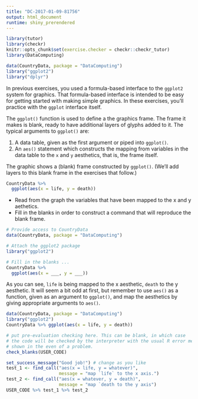 ```yaml
---
title: "DC-2017-01-09-81756"
output: html_document
runtime: shiny_prerendered
---
```


```r
library(tutor)
library(checkr)
knitr::opts_chunk$set(exercise.checker = checkr::checkr_tutor)
library(DataComputing)
```

```r
data(CountryData, package = "DataComputing")
library("ggplot2")
library("dplyr")
```

In previous exercises, you used a formula-based interface to the `ggplot2` system for graphics. That formula-based interface is intended to be easy for getting started with making simple graphics. In these exercises, you'll practice with the `ggplot` interface itself.

The `ggplot()` function is used to define a the graphics frame. The frame it makes is blank, ready to have additional layers of glyphs added to it. The typical arguments to `ggplot()` are:

1. A data table, given as the first argument or piped into `ggplot()`.
2. An `aes()` statement which constructs the mapping from variables in the data table to the `x` and `y` aesthetics, that is, the frame itself.

The graphic shows a (blank) frame constructed by `ggplot()`. (We'll add layers to this blank frame in the exercises that follow.)

```r
CountryData %>% 
  ggplot(aes(x = life, y = death))
```

- Read from the graph the variables that have been mapped to the x and y aethetics.
- Fill in the blanks in order to construct a command that will reproduce the blank frame.


```r
# Provide access to CountryData
data(CountryData, package = "DataComputing")

# Attach the ggplot2 package
library("ggplot2")

# Fill in the blanks ...
CountryData %>%
  ggplot(aes(x = ___, y = ___))
```

<!-- narrative to wrap up (if any) goes here -->

<div id='DC-2017-01-09-81756-hint'>
As you can see, `life` is being mapped to the x aesthetic, `death` to the y aesthetic. It will seem a bit odd at first, but remember to use `aes()` as a function, given as an argument to `ggplot()`, and map the aesthetics by giving appropriate arguments to `aes()`.
</div>

```r
data(CountryData, package = "DataComputing")
library("ggplot2")
CountryData %>% ggplot(aes(x = life, y = death))
```

```r
# put pre-evaluation checking here. This can be blank, in which case
# the code will be checked by the interpreter with the usual R error messages
# shown in the even of a problem.
check_blanks(USER_CODE)
```

```r
set_success_message("Good job!") # change as you like
test_1 <- find_call("aes(x = life, y = whatever)",
                    message = "map `life` to the x axis.")
test_2 <- find_call("aes(x = whatever, y = death)",
                    message = "map `death to the y axis")
USER_CODE %>% test_1 %>% test_2
```


